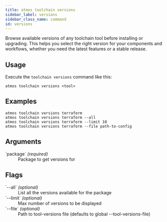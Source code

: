 ```yaml
---
title: atmos toolchain versions
sidebar_label: versions
sidebar_class_name: command
id: versions
---
```


<Intro>
Browse available versions of any toolchain tool before installing or upgrading. This helps you select the right version for your components and workflows, whether you need the latest features or a stable release.
</Intro>

<Screengrab title="atmos toolchain versions --help" slug="atmos-toolchain-versions--help" />

## Usage

Execute the `toolchain versions` command like this:

```shell
atmos toolchain versions <tool>
```

## Examples

```shell
atmos toolchain versions terraform
atmos toolchain versions terraform --all
atmos toolchain versions terraform --limit 10
atmos toolchain versions terraform --file path-to-config
```

## Arguments

<dl>
    <dt>`package` <em>(required)</em></dt>
    <dd>
        Package to get versions for
    </dd>
</dl>

## Flags

<dl>
    <dt>`--all`  <em>(optional)</em></dt>
    <dd>
        List all the versions available for the package
    </dd>
    <dt>`--limit`  <em>(optional)</em></dt>
    <dd>
        Max number of versions to be displayed
    </dd>
    <dt>`--file`  <em>(optional)</em></dt>
    <dd>
        Path to tool-versions file (defaults to global --tool-versions-file)
    </dd>

</dl>
